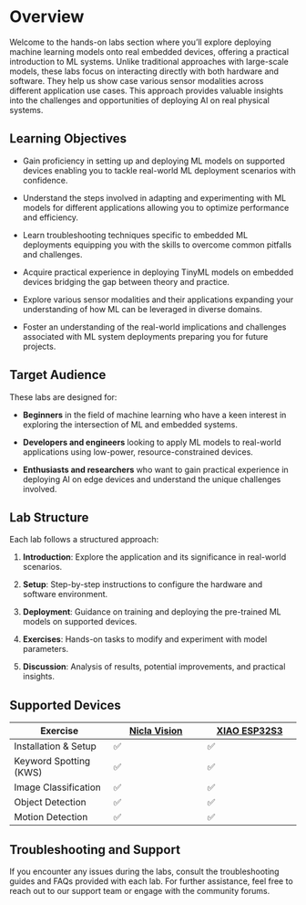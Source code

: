 # Overview {.unnumbered}

Welcome to the hands-on labs section where you'll explore deploying machine learning models onto real embedded devices, offering a practical introduction to ML systems. Unlike traditional approaches with large-scale models, these labs focus on interacting directly with both hardware and software. They help us show case various sensor modalities across different application use cases. This approach provides valuable insights into the challenges and opportunities of deploying AI on real physical systems.

::: {.callout-tip}

## Learning Objectives

* Gain proficiency in setting up and deploying ML models on supported devices enabling you to tackle real-world ML deployment scenarios with confidence.

* Understand the steps involved in adapting and experimenting with ML models for different applications allowing you to optimize performance and efficiency.

* Learn troubleshooting techniques specific to embedded ML deployments equipping you with the skills to overcome common pitfalls and challenges.

* Acquire practical experience in deploying TinyML models on embedded devices bridging the gap between theory and practice.

* Explore various sensor modalities and their applications expanding your understanding of how ML can be leveraged in diverse domains.

* Foster an understanding of the real-world implications and challenges associated with ML system deployments preparing you for future projects.

:::

## Target Audience

These labs are designed for:

* **Beginners** in the field of machine learning who have a keen interest in exploring the intersection of ML and embedded systems.

* **Developers and engineers** looking to apply ML models to real-world applications using low-power, resource-constrained devices.

* **Enthusiasts and researchers** who want to gain practical experience in deploying AI on edge devices and understand the unique challenges involved.

## Lab Structure

Each lab follows a structured approach:

1. **Introduction**: Explore the application and its significance in real-world scenarios.

2. **Setup**: Step-by-step instructions to configure the hardware and software environment.

3. **Deployment**: Guidance on training and deploying the pre-trained ML models on supported devices.

4. **Exercises**: Hands-on tasks to modify and experiment with model parameters.

5. **Discussion**: Analysis of results, potential improvements, and practical insights.

## Supported Devices

| Exercise                          | [Nicla Vision](https://store.arduino.cc/products/nicla-vision)                    | [XIAO ESP32S3](https://www.google.com/search?q=XIAO+ESP32S3)                    |
| --------------------------------- | ------------------------------- | ------------------------------- |
| Installation & Setup              | ✅                              | ✅                              |
| Keyword Spotting (KWS)            | ✅                              | ✅                              |
| Image Classification              | ✅                              | ✅                              |
| Object Detection                  | ✅                              | ✅                              |
| Motion Detection                  | ✅                              | ✅                              |

## Troubleshooting and Support

If you encounter any issues during the labs, consult the troubleshooting guides and FAQs provided with each lab. For further assistance, feel free to reach out to our support team or engage with the community forums.    
